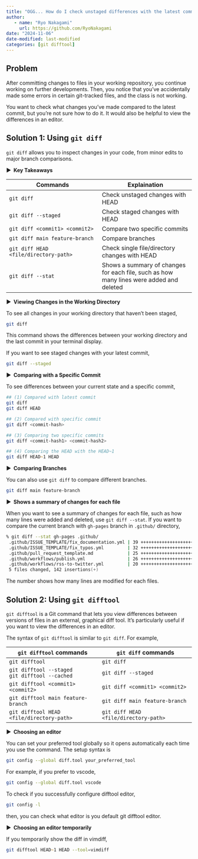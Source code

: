 ```yaml
---
title: "OGG... How do I check unstaged differences with the latest commit?"
author: 
   - name: "Ryo Nakagami"
     url: https://github.com/RyoNakagami
date: "2024-11-06"
date-modified: last-modified
categories: [git difftool]
---
```


## Problem

After committing changes to files in your working repository, you continue working on further developments.
Then, you notice that you've accidentally made some errors in certain git-tracked files, and the class is not working.

You want to check what changes you've made compared to the latest commit, but you're not sure how to do it.
It would also be helpful to view the differences in an editor.

## Solution 1: Using `git diff`

`git diff` allows you to inspect changes in your code, from minor edits to major branch comparisons.

<strong > &#9654;&nbsp; Key Takeaways</strong>

|Commands|Explaination|
|---|---|
|`git diff`|Check unstaged changes with HEAD|
|`git diff --staged`|Check staged changes with HEAD|
|`git diff <commit1> <commit2>`|Compare two specific commits|
|`git diff main feature-branch`|Compare branches|
|`git diff HEAD <file/directory-path>`|Check single file/directory changes with HEAD|
|`git diff --stat`|Shows a summary of changes for each file, such as how many lines were added and deleted|

<strong > &#9654;&nbsp; Viewing Changes in the Working Directory</strong>

To see all changes in your working directory that haven’t been staged,

```zsh
git diff
```

This command shows the differences between your working directory and the last commit in your terminal display.

If you want to see staged changes with your latest commit, 

```zsh
git diff --staged
```

<strong > &#9654;&nbsp; Comparing with a Specific Commit</strong>

To see differences between your current state and a specific commit,

```zsh
## (1) Compared with latest commit
git diff
git diff HEAD

## (2) Compared with specific commit
git diff <commit-hash>

## (3) Comparing two specific commits
git diff <commit-hash1> <commit-hash2>

## (4) Comparing the HEAD with the HEAD~1
git diff HEAD~1 HEAD
```

<strong > &#9654;&nbsp; Comparing Branches</strong>

You can also use `git diff` to compare different branches.

```zsh
git diff main feature-branch
```

<strong > &#9654;&nbsp;  Shows a summary of changes for each file</strong>

When you want to see a summary of changes for each file, such as how many lines were added and deleted, use `git diff --stat`.
If you want to compare the current branch with `gh-pages` branch in `.github/` directory,

```zsh
% git diff --stat gh-pages .github/ 
 .github/ISSUE_TEMPLATE/fix_documentation.yml | 39 +++++++++++++++++++++++++++++++++++++++
 .github/ISSUE_TEMPLATE/fix_typos.yml         | 32 ++++++++++++++++++++++++++++++++
 .github/pull_request_template.md             | 25 +++++++++++++++++++++++++
 .github/workflows/publish.yml                | 26 ++++++++++++++++++++++++++
 .github/workflows/rss-to-twitter.yml         | 20 ++++++++++++++++++++
 5 files changed, 142 insertions(+)
```

The number shows how many lines are modified for each files. 


## Solution 2: Using `git difftool`

`git difftool` is a Git command that lets you view differences between versions of files in an external, graphical diff tool.
It’s particularly useful if you want to view the differences in an editor.

The syntax of `git difftool` is similar to `git diff`. For example,

|`git difftool` commands|`git diff` commands|
|---|---|
|`git difftool`|`git diff`|
|`git difftool --staged`<br>`git difftool --cached`|`git diff --staged`|
|`git difftool <commit1> <commit2>`|`git diff <commit1> <commit2>`|
|`git difftool main feature-branch`|`git diff main feature-branch`|
|`git difftool HEAD <file/directory-path>`|`git diff HEAD <file/directory-path>`|

<strong > &#9654;&nbsp; Choosing an editor </strong>

You can set your preferred tool globally so it opens automatically each time you use the command.
The setup syntax is

```zsh
git config --global diff.tool your_preferred_tool
```

For example, if you prefer to vscode,

```zsh
git config --global diff.tool vscode
```

To check if you successfully configure difftool editor,

```zsh
git config -l
```

then, you can check what editor is you default git difftool editor.

<strong > &#9654;&nbsp; Choosing an editor temporarily</strong>

If you temporarily show the diff in vimdiff, 

```zsh
git difftool HEAD~1 HEAD --tool=vimdiff
```
